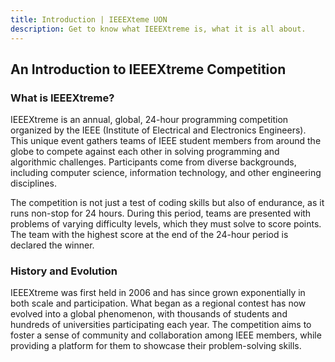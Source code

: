 ```yaml
---
title: Introduction | IEEEXteme UON
description: Get to know what IEEEXtreme is, what it is all about.
---
```


## An Introduction to IEEEXtreme Competition

### What is IEEEXtreme?

IEEEXtreme is an annual, global, 24-hour programming competition organized by the IEEE (Institute of Electrical and Electronics Engineers). This unique event gathers teams of IEEE student members from around the globe to compete against each other in solving programming and algorithmic challenges. Participants come from diverse backgrounds, including computer science, information technology, and other engineering disciplines.

The competition is not just a test of coding skills but also of endurance, as it runs non-stop for 24 hours. During this period, teams are presented with problems of varying difficulty levels, which they must solve to score points. The team with the highest score at the end of the 24-hour period is declared the winner.

### History and Evolution

IEEEXtreme was first held in 2006 and has since grown exponentially in both scale and participation. What began as a regional contest has now evolved into a global phenomenon, with thousands of students and hundreds of universities participating each year. The competition aims to foster a sense of community and collaboration among IEEE members, while providing a platform for them to showcase their problem-solving skills.
